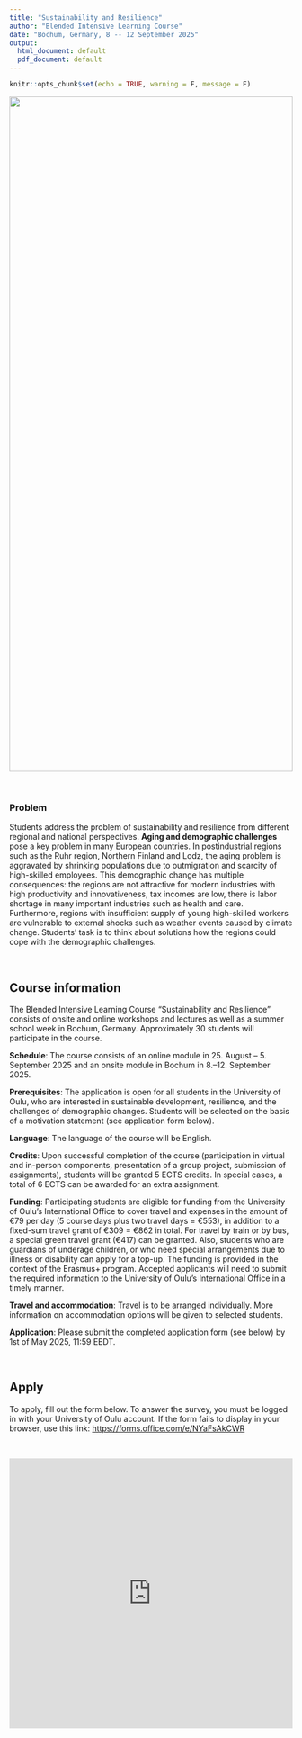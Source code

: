```yaml
---
title: "Sustainability and Resilience"
author: "Blended Intensive Learning Course"
date: "Bochum, Germany, 8 -- 12 September 2025"
output:
  html_document: default
  pdf_document: default
---
```


```r
knitr::opts_chunk$set(echo = TRUE, warning = F, message = F)
```

<img src="city.jpg" style="display: block; width: 100%; height: 30vh; object-fit: cover; margin: 0 auto;" align="center">

<br>

### Problem

Students address the problem of sustainability and resilience from different regional and national perspectives. **Aging and demographic challenges** pose a key problem in many European countries. In postindustrial regions such as the Ruhr region, Northern Finland and Lodz, the aging problem is aggravated by shrinking populations due to outmigration and scarcity of high-skilled employees. This demographic change has multiple consequences: the regions are not attractive for modern industries with high productivity and innovativeness, tax incomes are low, there is labor shortage in many important industries such as health and care. Furthermore, regions with insufficient supply of young high-skilled workers are vulnerable to external shocks such as weather events caused by climate change. Students’ task is to think about solutions how the regions could cope with the demographic challenges.

<br>

## Course information

The Blended Intensive Learning Course "Sustainability and Resilience" consists of onsite and online workshops and lectures as well as a summer school week in Bochum, Germany. Approximately 30 students will participate in the course.

**Schedule**: The course consists of an online module in 25. August -- 5. September 2025 and an onsite module in Bochum in 8.--12. September 2025.

**Prerequisites**: The application is open for all students in the University of Oulu, who are interested in sustainable development, resilience, and the challenges of demographic changes. Students will be selected on the basis of a motivation statement (see application form below).

**Language**: The language of the course will be English.

**Credits**: Upon successful completion of the course (participation in virtual and in-person components, presentation of a group project, submission of assignments), students will be granted 5 ECTS credits. In special cases, a total of 6 ECTS can be awarded for an extra assignment.

**Funding**: Participating students are eligible for funding from the University of Oulu’s International Office to cover travel and expenses in the amount of €79 per day (5 course days plus two travel days = €553), in addition to a fixed-sum travel grant of €309 = €862 in total. For travel by train or by bus, a special green travel grant (€417) can be granted. Also, students who are guardians of underage children, or who need special arrangements due to illness or disability can apply for a top-up. The funding is provided in the context of the Erasmus+ program. Accepted applicants will need to submit the required information to the University of Oulu’s International Office in a timely manner.

**Travel and accommodation**: Travel is to be arranged individually. More information on accommodation options will be given to selected students.

**Application**: Please submit the completed application form (see below) by 1st of May 2025, 11:59 EEDT.

<br>

## Apply

To apply, fill out the form below. To answer the survey, you must be logged in with your University of Oulu account. If the form fails to display in your browser, use this link: [https://forms.office.com/e/NYaFsAkCWR](https://forms.office.com/e/NYaFsAkCWR)

<br>

<iframe width="100%" height="480px" src="https://forms.office.com/Pages/ResponsePage.aspx?id=muScnwFRo0qMdQ1ZNa1lJatwM8K0wOJCqgD56Ik7bbxUMFA5VkNLUkY4SEVOUUlTN1JQMkUzM0JRRS4u&embed=true" frameborder="0" marginwidth="0" marginheight="0" style="border: none; max-width:100%; max-height:100vh" allowfullscreen webkitallowfullscreen mozallowfullscreen msallowfullscreen> </iframe>